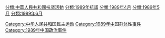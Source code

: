 {{Catmore}}

[[Category:中华人民共和国民主运动|Category:中华人民共和国民主运动]]
[[Category:1989年中国群体性事件|Category:1989年中国群体性事件]]
[[Category:1989年中国政治事件|Category:1989年中国政治事件]]
[[分類:中華人民共和國抗議活動|分類:中華人民共和國抗議活動]]
[[分類:1989年抗議|分類:1989年抗議]]
[[分類:1989年4月|分類:1989年4月]]
[[分類:1989年5月|分類:1989年5月]]
[[分類:1989年6月|分類:1989年6月]]